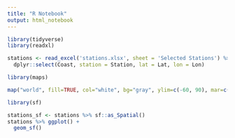 ```yaml
---
title: "R Notebook"
output: html_notebook
---
```

```r
library(tidyverse)
library(readxl)
```

```r
stations <- read_excel('stations.xlsx', sheet = 'Selected Stations') %>% 
  dplyr::select(Coast, station = Station, lat = Lat, lon = Lon)
```

```r
library(maps)
```

```r
map("world", fill=TRUE, col="white", bg="gray", ylim=c(-60, 90), mar=c(0,0,0,0))
```
```r
library(sf)

stations_sf <- stations %>% sf::as_Spatial()
stations %>% ggplot() + 
  geom_sf()
```

